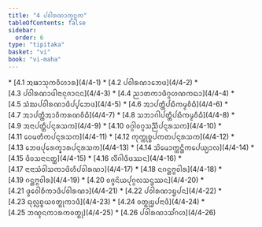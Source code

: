 ```yaml
---
title: "4 ᨸᩅᩤᩁᨱᩣᨠ᩠ᨡᨶ᩠ᨵᨠ"
tableOfContents: false
sidebar:
  order: 6
type: "tipitaka"
basket: "vi"
book: "vi-maha"
---
```



<DynamicBreadcrumb />



<TableOfContents book="vi-maha" section="4">
* [4.1 ᩋᨹᩣᩈᩩᨠᩅᩥᩉᩣᩁ](4/4-1)
* [4.2 ᨸᩅᩤᩁᨱᩣᨽᩮᨴ](4/4-2)
* [4.3 ᨸᩅᩤᩁᨱᩣᨴᩤᨶᩣᨶᩩᨩᩣᨶᨶ](4/4-3)
* [4.4 ᨬᩣᨲᨠᩣᨴᩥᨣ᩠ᨣᩉᨱᨠᨳᩣ](4/4-4)
* [4.5 ᩈᩴᨥᨸᩅᩤᩁᨱᩣᨴᩥᨸ᩠ᨸᨽᩮᨴ](4/4-5)
* [4.6 ᩋᩣᨸᨲ᩠ᨲᩥᨸᨭᩥᨠᨾ᩠ᨾᩅᩥᨵᩥ](4/4-6)
* [4.7 ᩋᩣᨸᨲ᩠ᨲᩥᩋᩣᩅᩥᨠᩁᨱᩅᩥᨵᩥ](4/4-7)
* [4.8 ᩈᨽᩣᨣᩤᨸᨲ᩠ᨲᩥᨸᨭᩥᨠᨾ᩠ᨾᩅᩥᨵᩥ](4/4-8)
* [4.9 ᩋᨶᩣᨸᨲ᩠ᨲᩥᨸᨶ᩠ᨶᩁᩈᨠ](4/4-9)
* [4.10 ᩅᨣ᩠ᨣᩤᩅᨣ᩠ᨣᩈᨬ᩠ᨬᩥᨸᨶ᩠ᨶᩁᩈᨠ](4/4-10)
* [4.11 ᩅᩮᨾᨲᩥᨠᨸᨶ᩠ᨶᩁᩈᨠ](4/4-11)
* [4.12 ᨠᩩᨠ᩠ᨠᩩᨧ᩠ᨧᨸᨠᨲᨸᨶ᩠ᨶᩁᩈᨠ](4/4-12)
* [4.13 ᨽᩮᨴᨸᩩᩁᩮᨠ᩠ᨡᩣᩁᨸᨶ᩠ᨶᩁᩈᨠ](4/4-13)
* [4.14 ᩈᩦᨾᩮᩣᨠ᩠ᨠᨶ᩠ᨲᩥᨠᨸᩮᨿ᩠ᨿᩣᩃ](4/4-14)
* [4.15 ᨴᩥᩅᩈᨶᩣᨶᨲ᩠ᨲ](4/4-15)
* [4.16 ᩃᩥᩘᨣᩤᨴᩥᨴᩔᨶ](4/4-16)
* [4.17 ᨶᩣᨶᩣᩈᩴᩅᩤᩈᨠᩣᨴᩦᩉᩥᨸᩅᩤᩁᨱᩣ](4/4-17)
* [4.18 ᨶᨣᨶ᩠ᨲᨻ᩠ᨻᩅᩤᩁ](4/4-18)
* [4.19 ᨣᨶ᩠ᨲᨻ᩠ᨻᩅᩤᩁ](4/4-19)
* [4.20 ᩅᨩ᩠ᨩᨶᩦᨿᨸᩩᨣ᩠ᨣᩃᩈᨶ᩠ᨴᩔᨶ](4/4-20)
* [4.21 ᨴ᩠ᩅᩮᩅᩤᨧᩥᨠᩣᨴᩥᨸᩅᩤᩁᨱᩣ](4/4-21)
* [4.22 ᨸᩅᩤᩁᨱᩣᨮᨸᨶ](4/4-22)
* [4.23 ᨳᩩᩃᩖᨧ᩠ᨧᨿᩅᨲ᩠ᨳᩩᨠᩣᨴᩥ](4/4-23)
* [4.24 ᩅᨲ᩠ᨳᩩᨮᨸᨶᩣᨴᩥ](4/4-24)
* [4.25 ᨽᨱ᩠ᨯᨶᨠᩣᩁᨠᩅᨲ᩠ᨳᩩ](4/4-25)
* [4.26 ᨸᩅᩤᩁᨱᩣᩈᩘᨣᩉ](4/4-26)
</TableOfContents>